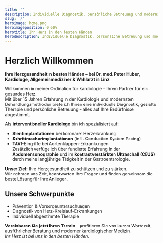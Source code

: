 ```yaml
---
title: ''
description: Individuelle Diagnostik, persönliche Betreuung und modernste Behandlungsmethoden – für Ihre Herzgesundheit. Vereinbaren Sie jetzt einen Termin und lassen Sie uns gemeinsam für Ihr Wohlbefinden sorgen.
slug: '/'
heroimage: home.png
heroimageposition: 0 60%
herotitle: Ihr Herz in den besten Händen
herodescription: Individuelle Diagnostik, persönliche Betreuung und modernste Behandlungsmethoden – für Ihre Herzgesundheit. Vereinbaren Sie jetzt einen Termin und lassen Sie uns gemeinsam für Ihr Wohlbefinden sorgen.
---
```



# Herzlich Willkommen

**Ihre Herzgesundheit in besten Händen – bei Dr. med. Peter Huber, Kardiologe, Allgemeinmediziner & Wahlarzt in Linz**

Willkommen in meiner Ordination für Kardiologie – Ihrem Partner für ein gesundes Herz.  
Mit über 15 Jahren Erfahrung in der Kardiologie und modernsten Behandlungsmethoden biete ich Ihnen eine individuelle Diagnostik, gezielte Therapie und persönliche Betreuung – alles auf Ihre Bedürfnisse abgestimmt.

Als **interventioneller Kardiologe** bin ich spezialisiert auf:

- **Stentimplantationen** bei koronarer Herzerkrankung
- **Schrittmacherimplantationen** (inkl. Conduction System Pacing)
- **TAVI**-Eingriffe bei Aortenklappen-Erkrankungen  
  Zusätzlich verfüge ich über fundierte Erfahrung in der **Abdomensonographie** und im **kontrastverstärkten Ultraschall (CEUS)** durch meine langjährige Tätigkeit in der Gastroenterologie.

**Unser Ziel:** Ihre Herzgesundheit zu schützen und zu stärken.  
Wir nehmen uns Zeit, beantworten Ihre Fragen und finden gemeinsam die beste Lösung für Ihre Anliegen.

## Unsere Schwerpunkte

- Prävention & Vorsorgeuntersuchungen
- Diagnostik von Herz-Kreislauf-Erkrankungen
- Individuell abgestimmte Therapie

**Vereinbaren Sie jetzt Ihren Termin** – profitieren Sie von kurzer Wartezeit, ausführlicher Beratung und moderner kardiologischer Medizin.  
_Ihr Herz ist bei uns in den besten Händen._

<ScheduleAppointment />
